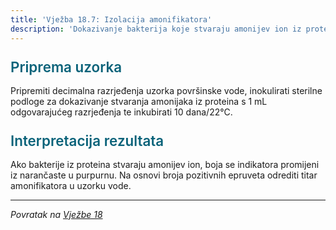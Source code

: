 ```yaml
---
title: 'Vježba 18.7: Izolacija amonifikatora'
description: 'Dokazivanje bakterija koje stvaraju amonijev ion iz proteina'
---
```


<h3 style="color: #096279; font-size: 1.4rem; font-weight: 600; margin: 1.5rem 0 1rem 0;">Priprema uzorka</h3>

Pripremiti decimalna razrjeđenja uzorka površinske vode, inokulirati sterilne podloge za dokazivanje stvaranja amonijaka iz proteina s 1 mL odgovarajućeg razrjeđenja te inkubirati 10 dana/22°C.

<h3 style="color: #096279; font-size: 1.4rem; font-weight: 600; margin: 1.5rem 0 1rem 0;">Interpretacija rezultata</h3>

Ako bakterije iz proteina stvaraju amonijev ion, boja se indikatora promijeni iz narančaste u purpurnu. Na osnovi broja pozitivnih epruveta odrediti titar amonifikatora u uzorku vode.

---

*Povratak na [Vježbe 18](/poglavlje-18/vjezbe-18)*

